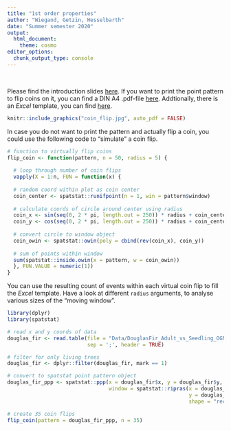 ```yaml
---
title: "1st order properties"
author: "Wiegand, Getzin, Hesselbarth"
date: "Summer semester 2020"
output: 
  html_document:
    theme: cosmo
editor_options: 
  chunk_output_type: console
---
```


<br>

Please find the introduction slides [here](Practical_1st_order_intro.pdf). If you want to print the point pattern to flip coins on it, you can find a DIN A4 .pdf-file [here](Practical_1st_order_pattern.pdf). Addtionally, there is an _Excel_ template, you can find [here](Practical_1st_order_coin_table.xlsx).

```r
knitr::include_graphics("coin_flip.jpg", auto_pdf = FALSE)
```

In case you do not want to print the pattern and actually flip a coin, you could use the following code to "simulate" a coin flip.

```r
# function to virtually flip coins
flip_coin <- function(pattern, n = 50, radius = 5) {
  
  # loop through number of coin flips
  vapply(X = 1:n, FUN = function(x) {
  
  # random coord within plot as coin center
  coin_center <- spatstat::runifpoint(n = 1, win = pattern$window)
  
  # calculate coords of circle around center using radius
  coin_x <- sin(seq(0, 2 * pi, length.out = 250)) * radius + coin_center$x
  coin_y <- cos(seq(0, 2 * pi, length.out = 250)) * radius + coin_center$y
  
  # convert circle to window object
  coin_owin <- spatstat::owin(poly = cbind(rev(coin_x), coin_y))
  
  # sum of points within window
  sum(spatstat::inside.owin(x = pattern, w = coin_owin))
  }, FUN.VALUE = numeric(1))
}
```

You can use the resulting count of events within each virtual coin flip to fill the _Excel_ template. Have a look at different `radius` arguments, to analyse various sizes of the "moving window".

```r
library(dplyr)
library(spatstat)

# read x and y coords of data
douglas_fir <- read.table(file = "Data/DouglasFir_Adult_vs_Seedling_OGN.txt",
                          sep = ';', header = TRUE)

# filter for only living trees
douglas_fir <- dplyr::filter(douglas_fir, mark == 1)

# convert to spatstat point pattern object
douglas_fir_ppp <- spatstat::ppp(x = douglas_fir$x, y = douglas_fir$y, 
                                 window = spatstat::ripras(x = douglas_fir$x,
                                                           y = douglas_fir$y, 
                                                           shape = "rectangle"))

# create 35 coin flips
flip_coin(pattern = douglas_fir_ppp, n = 35)
```
